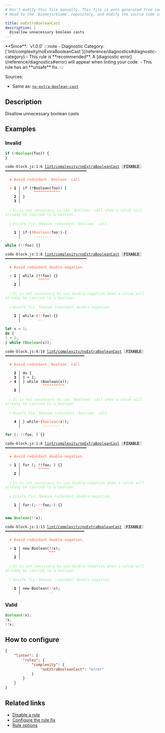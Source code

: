 ```yaml
---
# Don't modify this file manually. This file is auto generated from source, and you will lose your changes next time the website is built.
# Head to the `biomejs/biome` repository, and modify the source code in there.

title: noExtraBooleanCast
description: |
  Disallow unnecessary boolean casts
---
```


<Tabs>
<TabItem label="JavaScript (and super languages)" icon="seti:javascript">
**Since**: `v1.0.0`
:::note
- Diagnostic Category: [`lint/complexity/noExtraBooleanCast`](/reference/diagnostics#diagnostic-category)
- This rule is **recommended**. A [diagnostic error](/reference/diagnostics#error) will appear when linting your code.
- This rule has an **unsafe** fix.
:::

Sources: 
- Same as: <a href="https://eslint.org/docs/latest/rules/no-extra-boolean-cast" target="_blank"><code>no-extra-boolean-cast</code></a>

## Description
Disallow unnecessary boolean casts

## Examples

### Invalid

```js
if (!Boolean(foo)) {
}
```

<pre class="language-text"><code class="language-text">code-block.js:1:6 <a href="https://biomejs.dev/linter/rules/no-extra-boolean-cast">lint/complexity/noExtraBooleanCast</a> <span style="color: #000; background-color: #ddd;"> FIXABLE </span> ━━━━━━━━━━━━━━━━━━━━━━━━━━━━━━━━━━━━━<br /><br />  <strong><span style="color: Tomato;">✖</span></strong> <span style="color: Tomato;">Avoid redundant `Boolean` call</span><br />  <br />  <strong><span style="color: Tomato;">&gt;</span></strong> <strong>1 │ </strong>if (!Boolean(foo)) &#123;<br />   <strong>   │ </strong>     <strong><span style="color: Tomato;">^</span></strong><strong><span style="color: Tomato;">^</span></strong><strong><span style="color: Tomato;">^</span></strong><strong><span style="color: Tomato;">^</span></strong><strong><span style="color: Tomato;">^</span></strong><strong><span style="color: Tomato;">^</span></strong><strong><span style="color: Tomato;">^</span></strong><strong><span style="color: Tomato;">^</span></strong><strong><span style="color: Tomato;">^</span></strong><strong><span style="color: Tomato;">^</span></strong><strong><span style="color: Tomato;">^</span></strong><strong><span style="color: Tomato;">^</span></strong><br />    <strong>2 │ </strong>&#125;<br />    <strong>3 │ </strong><br />  <br />  <strong><span style="color: lightgreen;">ℹ</span></strong> <span style="color: lightgreen;">It is not necessary to use `Boolean` call when a value will already be coerced to a boolean.</span><br />  <br />  <strong><span style="color: lightgreen;">ℹ</span></strong> <span style="color: lightgreen;">Unsafe fix</span><span style="color: lightgreen;">: </span><span style="color: lightgreen;">Remove redundant `Boolean` call</span><br />  <br />  <strong>  1 │ </strong>if<span style="opacity: 0.8;">·</span>(!<span style="color: Tomato;">B</span><span style="color: Tomato;">o</span><span style="color: Tomato;">o</span><span style="color: Tomato;">l</span><span style="color: Tomato;">e</span><span style="color: Tomato;">a</span><span style="color: Tomato;">n</span><span style="color: Tomato;">(</span>foo<span style="color: Tomato;">)</span>)<span style="opacity: 0.8;">·</span>&#123;<br />  <strong>    │ </strong>     <span style="color: Tomato;">-</span><span style="color: Tomato;">-</span><span style="color: Tomato;">-</span><span style="color: Tomato;">-</span><span style="color: Tomato;">-</span><span style="color: Tomato;">-</span><span style="color: Tomato;">-</span><span style="color: Tomato;">-</span>   <span style="color: Tomato;">-</span>   <br /></code></pre>

```js
while (!!foo) {}
```

<pre class="language-text"><code class="language-text">code-block.js:1:8 <a href="https://biomejs.dev/linter/rules/no-extra-boolean-cast">lint/complexity/noExtraBooleanCast</a> <span style="color: #000; background-color: #ddd;"> FIXABLE </span> ━━━━━━━━━━━━━━━━━━━━━━━━━━━━━━━━━━━━━<br /><br />  <strong><span style="color: Tomato;">✖</span></strong> <span style="color: Tomato;">Avoid redundant double-negation.</span><br />  <br />  <strong><span style="color: Tomato;">&gt;</span></strong> <strong>1 │ </strong>while (!!foo) &#123;&#125;<br />   <strong>   │ </strong>       <strong><span style="color: Tomato;">^</span></strong><strong><span style="color: Tomato;">^</span></strong><strong><span style="color: Tomato;">^</span></strong><strong><span style="color: Tomato;">^</span></strong><strong><span style="color: Tomato;">^</span></strong><br />    <strong>2 │ </strong><br />  <br />  <strong><span style="color: lightgreen;">ℹ</span></strong> <span style="color: lightgreen;">It is not necessary to use double-negation when a value will already be coerced to a boolean.</span><br />  <br />  <strong><span style="color: lightgreen;">ℹ</span></strong> <span style="color: lightgreen;">Unsafe fix</span><span style="color: lightgreen;">: </span><span style="color: lightgreen;">Remove redundant double-negation</span><br />  <br />  <strong>  1 │ </strong>while<span style="opacity: 0.8;">·</span>(<span style="color: Tomato;">!</span><span style="color: Tomato;">!</span>foo)<span style="opacity: 0.8;">·</span>&#123;&#125;<br />  <strong>    │ </strong>       <span style="color: Tomato;">-</span><span style="color: Tomato;">-</span>       <br /></code></pre>

```js
let x = 1;
do {
1 + 1;
} while (Boolean(x));
```

<pre class="language-text"><code class="language-text">code-block.js:4:10 <a href="https://biomejs.dev/linter/rules/no-extra-boolean-cast">lint/complexity/noExtraBooleanCast</a> <span style="color: #000; background-color: #ddd;"> FIXABLE </span> ━━━━━━━━━━━━━━━━━━━━━━━━━━━━━━━━━━━━<br /><br />  <strong><span style="color: Tomato;">✖</span></strong> <span style="color: Tomato;">Avoid redundant `Boolean` call</span><br />  <br />    <strong>2 │ </strong>do &#123;<br />    <strong>3 │ </strong>1 + 1;<br />  <strong><span style="color: Tomato;">&gt;</span></strong> <strong>4 │ </strong>&#125; while (Boolean(x));<br />   <strong>   │ </strong>         <strong><span style="color: Tomato;">^</span></strong><strong><span style="color: Tomato;">^</span></strong><strong><span style="color: Tomato;">^</span></strong><strong><span style="color: Tomato;">^</span></strong><strong><span style="color: Tomato;">^</span></strong><strong><span style="color: Tomato;">^</span></strong><strong><span style="color: Tomato;">^</span></strong><strong><span style="color: Tomato;">^</span></strong><strong><span style="color: Tomato;">^</span></strong><strong><span style="color: Tomato;">^</span></strong><br />    <strong>5 │ </strong><br />  <br />  <strong><span style="color: lightgreen;">ℹ</span></strong> <span style="color: lightgreen;">It is not necessary to use `Boolean` call when a value will already be coerced to a boolean.</span><br />  <br />  <strong><span style="color: lightgreen;">ℹ</span></strong> <span style="color: lightgreen;">Unsafe fix</span><span style="color: lightgreen;">: </span><span style="color: lightgreen;">Remove redundant `Boolean` call</span><br />  <br />  <strong>  4 │ </strong>&#125;<span style="opacity: 0.8;">·</span>while<span style="opacity: 0.8;">·</span>(<span style="color: Tomato;">B</span><span style="color: Tomato;">o</span><span style="color: Tomato;">o</span><span style="color: Tomato;">l</span><span style="color: Tomato;">e</span><span style="color: Tomato;">a</span><span style="color: Tomato;">n</span><span style="color: Tomato;">(</span>x<span style="color: Tomato;">)</span>);<br />  <strong>    │ </strong>         <span style="color: Tomato;">-</span><span style="color: Tomato;">-</span><span style="color: Tomato;">-</span><span style="color: Tomato;">-</span><span style="color: Tomato;">-</span><span style="color: Tomato;">-</span><span style="color: Tomato;">-</span><span style="color: Tomato;">-</span> <span style="color: Tomato;">-</span>  <br /></code></pre>

```js
for (; !!foo; ) {}
```

<pre class="language-text"><code class="language-text">code-block.js:1:8 <a href="https://biomejs.dev/linter/rules/no-extra-boolean-cast">lint/complexity/noExtraBooleanCast</a> <span style="color: #000; background-color: #ddd;"> FIXABLE </span> ━━━━━━━━━━━━━━━━━━━━━━━━━━━━━━━━━━━━━<br /><br />  <strong><span style="color: Tomato;">✖</span></strong> <span style="color: Tomato;">Avoid redundant double-negation.</span><br />  <br />  <strong><span style="color: Tomato;">&gt;</span></strong> <strong>1 │ </strong>for (; !!foo; ) &#123;&#125;<br />   <strong>   │ </strong>       <strong><span style="color: Tomato;">^</span></strong><strong><span style="color: Tomato;">^</span></strong><strong><span style="color: Tomato;">^</span></strong><strong><span style="color: Tomato;">^</span></strong><strong><span style="color: Tomato;">^</span></strong><br />    <strong>2 │ </strong><br />  <br />  <strong><span style="color: lightgreen;">ℹ</span></strong> <span style="color: lightgreen;">It is not necessary to use double-negation when a value will already be coerced to a boolean.</span><br />  <br />  <strong><span style="color: lightgreen;">ℹ</span></strong> <span style="color: lightgreen;">Unsafe fix</span><span style="color: lightgreen;">: </span><span style="color: lightgreen;">Remove redundant double-negation</span><br />  <br />  <strong>  1 │ </strong>for<span style="opacity: 0.8;">·</span>(;<span style="opacity: 0.8;">·</span><span style="color: Tomato;">!</span><span style="color: Tomato;">!</span>foo;<span style="opacity: 0.8;">·</span>)<span style="opacity: 0.8;">·</span>&#123;&#125;<br />  <strong>    │ </strong>       <span style="color: Tomato;">-</span><span style="color: Tomato;">-</span>         <br /></code></pre>

```js
new Boolean(!!x);
```

<pre class="language-text"><code class="language-text">code-block.js:1:13 <a href="https://biomejs.dev/linter/rules/no-extra-boolean-cast">lint/complexity/noExtraBooleanCast</a> <span style="color: #000; background-color: #ddd;"> FIXABLE </span> ━━━━━━━━━━━━━━━━━━━━━━━━━━━━━━━━━━━━<br /><br />  <strong><span style="color: Tomato;">✖</span></strong> <span style="color: Tomato;">Avoid redundant double-negation.</span><br />  <br />  <strong><span style="color: Tomato;">&gt;</span></strong> <strong>1 │ </strong>new Boolean(!!x);<br />   <strong>   │ </strong>            <strong><span style="color: Tomato;">^</span></strong><strong><span style="color: Tomato;">^</span></strong><strong><span style="color: Tomato;">^</span></strong><br />    <strong>2 │ </strong><br />  <br />  <strong><span style="color: lightgreen;">ℹ</span></strong> <span style="color: lightgreen;">It is not necessary to use double-negation when a value will already be coerced to a boolean.</span><br />  <br />  <strong><span style="color: lightgreen;">ℹ</span></strong> <span style="color: lightgreen;">Unsafe fix</span><span style="color: lightgreen;">: </span><span style="color: lightgreen;">Remove redundant double-negation</span><br />  <br />  <strong>  1 │ </strong>new<span style="opacity: 0.8;">·</span>Boolean(<span style="color: Tomato;">!</span><span style="color: Tomato;">!</span>x);<br />  <strong>    │ </strong>            <span style="color: Tomato;">-</span><span style="color: Tomato;">-</span>   <br /></code></pre>

### Valid

```js
Boolean(!x);
!x;
!!x;
```

## How to configure
```json title="biome.json"
{
	"linter": {
		"rules": {
			"complexity": {
				"noExtraBooleanCast": "error"
			}
		}
	}
}

```
## Related links

- [Disable a rule](/linter/#disable-a-lint-rule)
- [Configure the rule fix](/linter#configure-the-rule-fix)
- [Rule options](/linter/#rule-options)

</TabItem>
</Tabs>

